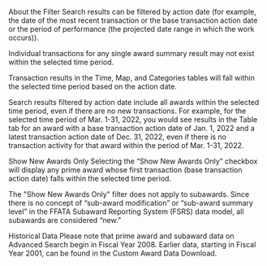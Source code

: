 
About the Filter 
Search results can be filtered by <GlossaryLink term="action-date"/>action date (for example, the date of the most recent transaction or the <GlossaryLink term="base-transaction-action-date"/>base transaction action date or the period of performance (the projected date range in which the work occurs)).  

Individual <GlossaryLink term="transaction" />transactions for any single award summary result may not exist within the selected time period. 

Transaction results in the Time, Map, and Categories tables will fall within the selected time period based on the <GlossaryLink term="action" />action date. 

Search results filtered by action date include all awards within the selected time period, even if there are no new transactions. For example, for the selected time period of Mar. 1-31, 2022, you would see results in the Table tab for an award with a base transaction action date of Jan. 1, 2022 and a latest transaction action date of Dec. 31, 2022, even if there is no transaction activity for that award within the period of Mar. 1-31, 2022.

Show New Awards Only 
Selecting the “Show New Awards Only” checkbox will display any <GlossaryLink term="prime-award"/>prime award whose first transaction (base transaction action date) falls within the selected time period. 

The "Show New Awards Only" filter does not apply to <GlossaryLink term="sub-award" /> subawards. Since there is no concept of “sub-award modification” or “sub-award summary level” in the FFATA Subaward Reporting System (FSRS) data model, all subawards are considered “new.” 

Historical Data 
Please note that prime award and subaward data on Advanced Search begin in Fiscal Year 2008. Earlier data, starting in Fiscal Year 2001, can be found in the Custom Award Data Download.